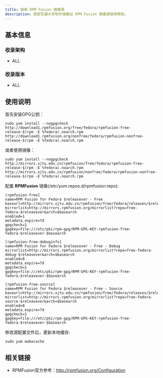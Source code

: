 ```yaml
---
title: 使用 RPM Fusion 镜像源
description: 西安交通大学软件镜像站 RPM Fusion 镜像源使用帮助。
---
```

## 基本信息
### 收录架构
- ALL
### 收录版本
- ALL
## 使用说明
首先安装GPG公钥：
```shell
sudo yum install --nogpgcheck http://download1.rpmfusion.org/free/fedora/rpmfusion-free-release-$(rpm -E %fedora).noarch.rpm http://download1.rpmfusion.org/nonfree/fedora/rpmfusion-nonfree-release-$(rpm -E %fedora).noarch.rpm
```
或者使用镜像：
```shell
sudo yum install --nogpgcheck http://mirrors.xjtu.edu.cn/rpmfusion/free/fedora/rpmfusion-free-release-$(rpm -E %fedora).noarch.rpm http://mirrors.xjtu.edu.cn/rpmfusion/nonfree/fedora/rpmfusion-nonfree-release-$(rpm -E %fedora).noarch.rpm
```
配置 **RPMFusion** 镜像(/etc/yum.repos.d/rpmfusion.repo):
```text
[rpmfusion-free]
name=RPM Fusion for Fedora $releasever - Free
baseurl=http://mirrors.xjtu.edu.cn/rpmfusion/free/fedora/releases/$releasever/Everything/$basearch/os/
mirrorlist=http://mirrors.rpmfusion.org/mirrorlist?repo=free-fedora-$releasever&arch=$basearch
enabled=1
metadata_expire=7d
gpgcheck=1
gpgkey=file:///etc/pki/rpm-gpg/RPM-GPG-KEY-rpmfusion-free-fedora-$releasever-$basearch

[rpmfusion-free-debuginfo]
name=RPM Fusion for Fedora $releasever - Free - Debug
mirrorlist=http://mirrors.rpmfusion.org/mirrorlist?repo=free-fedora-debug-$releasever&arch=$basearch
enabled=0
metadata_expire=7d
gpgcheck=1
gpgkey=file:///etc/pki/rpm-gpg/RPM-GPG-KEY-rpmfusion-free-fedora-$releasever-$basearch

[rpmfusion-free-source]
name=RPM Fusion for Fedora $releasever - Free - Source
baseurl=http://mirrors.xjtu.edu.cn/rpmfusion/free/fedora/releases/$releasever/Everything/source/SRPMS/
mirrorlist=http://mirrors.rpmfusion.org/mirrorlist?repo=free-fedora-source-$releasever&arch=$basearch
enabled=0
metadata_expire=7d
gpgcheck=1
gpgkey=file:///etc/pki/rpm-gpg/RPM-GPG-KEY-rpmfusion-free-fedora-$releasever-$basearch
```
修改源配置文件后，更新本地缓存:
```shell
sudo yum makecache
```
## 相关链接
- RPMFusion官方参考：http://rpmfusion.org/Configuration
